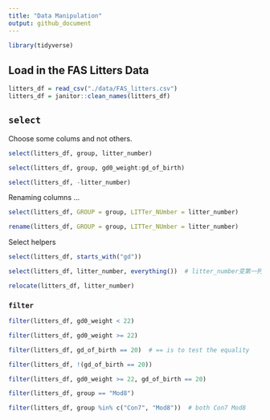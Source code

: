 ```yaml
---
title: "Data Manipulation"
output: github_document
---
```


```r
library(tidyverse)
```

## Load in the FAS Litters Data

```r
litters_df = read_csv("./data/FAS_litters.csv")
litters_df = janitor::clean_names(litters_df)
```

## `select`

Choose some colums and not others.

```r
select(litters_df, group, litter_number)
```

```r
select(litters_df, group, gd0_weight:gd_of_birth)
```

```r
select(litters_df, -litter_number)
```

Renaming columns ...
```r
select(litters_df, GROUP = group, LITTer_NUmber = litter_number)
```

```r
rename(litters_df, GROUP = group, LITTer_NUmber = litter_number)
```

Select helpers

```r
select(litters_df, starts_with("gd"))
```
```r
select(litters_df, litter_number, everything())  # litter_number变第一列
```
```r
relocate(litters_df, litter_number)
```


### `filter`
 
```r
filter(litters_df, gd0_weight < 22)
```
```r
filter(litters_df, gd0_weight >= 22)
```
```r
filter(litters_df, gd_of_birth == 20)  # == is to test the equality
```
```r
filter(litters_df, !(gd_of_birth == 20))
```
```r
filter(litters_df, gd0_weight >= 22, gd_of_birth == 20)
```
```r
filter(litters_df, group == "Mod8")
```
```r
filter(litters_df, group %in% c("Con7", "Mod8"))  # both Con7 Mod8
```
```r

```









